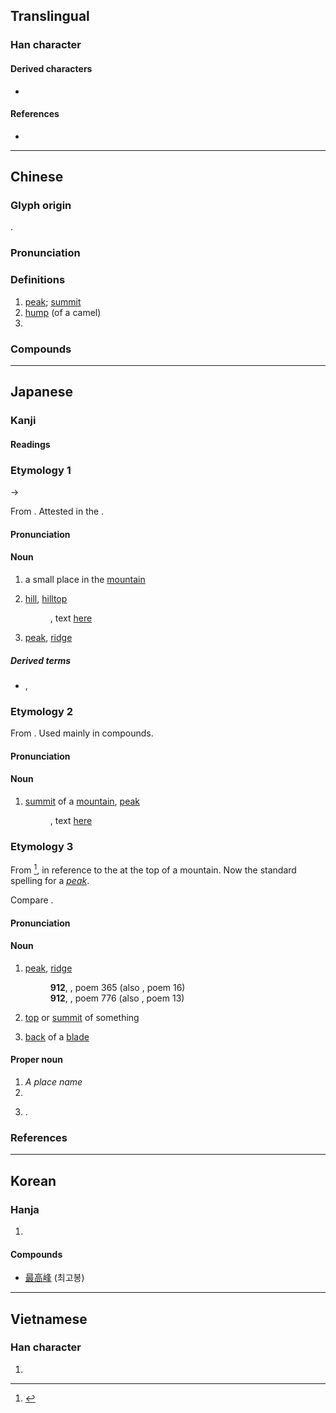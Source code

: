 {{also|峯}}
{{character info}}
==Translingual==

===Han character===
{{Han char|rn=46|rad=山|as=07|sn=10|four=27754|canj=UHEJ|ids=⿰山夆}}

====Derived characters====
* {{l|mul|[[𫌛]]}}

====References====
* {{Han ref|kx=0311.310|dkj=08094|dj=0612.010|hdz=10775.180|uh=5CF0|ud=23792|bh=AE70|bd=44656}}

----

==Chinese==
{{zh-forms|t2=峯|ss=夆|alt=}}

===Glyph origin===
{{Han etym}}
{{Han compound|山|夆|c1=s|c2=p|t1=mountain|ls=psc}}.

===Pronunciation===
{{zh-pron
|m=fēng
|m-s=fong1
|c=fung1
|c-t=
|g=
|h=pfs=fûng
|j=
|mb=
|md=
|mn=hong/qz:pang
|mn_note=hong - literary; pang - vernacular
|mn-t=hong1
|w=
|x=
|mc=y
|oc=y
|cat=n,cl
}}

===Definitions===
{{zh-hanzi}}

# [[peak]]; [[summit]]
# [[hump]] (of a camel)
# {{zh-classifier|[[camels]]}}

===Compounds===
{{zh-der|峰巒|高峰|山峰|駝峰|珠穆朗瑪峰|巔峰負載|奇峰怪石|主峰|單峰駱駝|尖峰時間|上峰|冰峰|巔峰狀態|喜峰口|丈人峰|巔峰|峰迴路轉|峰林|峰巖|尖峰|層峰|巫峰|勃朗峰|孤峰絕岸|白朗峰|極峰|懸峰|登峰造極|神峰|日觀峰|眉峰雙鎖|洪峰|玉峰|波峰|雲峰|華頂峰|頂峰|鼇峰|聖母峰|雷峰塔|香爐峰|鷲峰山脈|飛來峰|高峰會議|離峰用電|顛峰|險峰|造極登峰|雙峰駝|布喀達坂峰|登峰|紅峰|峰口|五峰|三十六峰|三峰|中峰|九峰|乳峰|五峰先生|五老峰|仙峰寺|勢峰|十二峰|十二巫峰|十二晚峰|十二碧峰|千峰百嶂|千峰萬壑|危峰|喬峰|單峰駝|回峰|回樂峰|回雁峰|孤峰|尼峰|峰回路轉|峰岑|峰岠|峰岫|峰峻|峰嵐|峰嶂|峰嶺|峰巔|峰巘|峰朵|峰牛|峰穎|峰脅|峰腰|峰腳|峰腹|峰距|峰頂|峰頭|崑峰|嵐峰|才峰|攢峰|望峰息心|條峰|煙峰|爐峰|獨峰牛|獨峰駝|獨秀峰|玉女峰|玉霄峰|珠峰|瑤峰|瓊峰|白鶴峰|眉峰|眉峰碧|眾峰|石峰|神女峰|秀峰|紫駝峰|絕峰|緱峰|翠峰|艮峰|蚪峰|衡峰|詞峰|躋峰造極|迴樂峰|迴雁峰|連峰|逸峰|鑪峰|閭峰|雁回峰|雁峰|雪峰|雷峰|雷峰夕照|霄峰|霜峰|霞峰|霽峰|靄峰|靈峰|青峰|香鑪峰|驪峰|鵜峰|鷲峰|鷲峰寺|鷹窠峰|鼻峰|龜峰|金峰路|文峰|鶴峰|浪峰|峰靈|金峰|霧峰|萬峰|群峰}}

----

==Japanese==

===Kanji===
{{ja-kanji|grade=c|rs=山07}}

====Readings====
{{ja-readings
|goon=ふ
|kanon=ほう
|kanyoon=ぶ
|kun=みね-,お-
|nanori=たかし, たかね, ほ, ぶ
}}

===Etymology 1===
{{ja-kanjitab|お|yomi=k|alt=丘}}
{{IPAchar|/wo/}} → {{IPAchar|/o/}}

From {{der|ja|ojp|sort=お|-}}. Attested in the ''{{w|Man'yōshū}}''.

====Pronunciation====
{{ja-pron|y=k|お}}

====Noun====
{{ja-noun|お|hhira=を}}

# {{lb|ja|obsolete|sort=お}} a small place in the [[mountain]]
# {{lb|ja|obsolete|sort=お}} [[hill]], [[hilltop]]
#: {{RQ:Manyoshu|19|4151}}, text [http://jti.lib.virginia.edu/japanese/manyoshu/Man19Yo.html#4151 here]
#: {{ja-usex|m=今日%之%為%等 思%標%之 足%引%乃 '''峯'''%上%之%櫻 如此%開%尓家里|m_kana=けふ%の%ため%と おもひ%しめ%し あし%ひき%の '''をの'''%へ%の%さくら かく%さき%にけり|今%日のためと思ひて標しあしひきの'''峰'''の上の桜かく咲きにけり|け%ふ の ため と おもひて しめし あしひき の '''を'''のへ の さくら かく さき に けり|rom=kyō no tame to omoite shimeshi ashihiki no '''o'''noe no sakura kaku saki ni keri|For the sake of today's feast I thought and put up a sign. The cherry of the foot-dragging '''hill-tops''' has come to blossom thus.<ref>{{cite-book|1963|Jan Lodewijk Pierson, Jr.|The Manyôśû Translated and Annotated Book XIX|publisher=Brill Archive|page=14}}</ref>|sort=お}}
# {{lb|ja|obsolete|sort=お}} [[peak]], [[ridge]]

=====Derived terms=====
* {{ja-r|丘|おか|rom=-}}, {{ja-r|岡|おか|[[hill]]}}

===Etymology 2===
{{ja-kanjitab|ね|yomi=k|alt=峯,嶺}}
From {{der|ja|ojp|sort=ね|-}}. Used mainly in compounds.

====Pronunciation====
{{ja-pron|y=k|ね|acc=0|acc_ref=DJR}}

====Noun====
{{ja-noun|ね}}

# [[summit]] of a [[mountain]], [[peak]]
#: {{RQ:Manyoshu|14|3515}}, text [http://jti.lib.virginia.edu/japanese/manyoshu/Man14Yo.html#3515 here]
#: {{ja-usex|m=阿我於毛乃 和須礼牟之太波 久尓波布利 '''祢'''尓多都久毛乎 見都追之努波西|m_kana=あがおもの わすれむしだは くにはふり '''ね'''にたつくもを みつつしのはせ|我が面の忘れむしだは国はふり'''嶺'''に立つ雲を見つつ偲はせ|あ が おも の わすれむ しだ は くに は ふり '''ね''' に たつくも を みつつ しのはせ|rom=aga omo no wasuremu shida wa kuni wa furi '''ne''' ni tatsukumo o mitsutsu shinowase|The moment you might forget my face, seeing the clouds overflowing the country and rising on the '''peaks''', think of me!<ref>{{cite-book|1958|Jan Lodewijk Pierson, Jr.|The Manyôśû Translated and Annotated Book XX|publisher=Brill Archive|page=74|}}</ref>}}

===Etymology 3===
{{ja-kanjitab|みね|yomi=k|alt=峯,嶺}}
From {{ja-compound|御|み|峰|ね|pos1=honorific prefix|t2=[[peak]]}}<ref name=DJR>{{R:Daijirin}}</ref>, in reference to the {{m|ja|神|tr=kami||[[god]] or [[spirit]]}} at the top of a mountain. Now the standard spelling for a ''[[peak]]''.

Compare {{m|ja|道|tr=michi||[[road]]}}.

====Pronunciation====
{{ja-pron|y=k|みね|acc=2|acc_ref=DJR}}

====Noun====
{{ja-noun|みね}}

# [[peak]], [[ridge]]
#: '''912''', ''{{w|Kokin Wakashū}}'', poem 365 (also ''{{w|Ogura Hyakunin Isshu|Hyakunin Isshu}}'', poem 16)
#: {{ja-usex|立ち別れいなばの山の'''峰'''に生ふるまつとし聞かば今%帰り来む|たちわかれいなばのやまの'''みね'''におふるまつとしきかばいま%かへりこむ|rom=tachi-wakare Inaba-no-yama no '''mine''' ni ouru matsu to shi kikaba ima kaeri-kon|Even if I depart and go to Inaba Mountain, on whose '''peak''' grow pines, if I hear you pine for me, I will return straightway to you.<ref>{{cite-book|1996|Joshua S. Mostow|Pictures of the Heart: The Hyakunin Isshu in Word and Image|publisher=University of Hawaii Press|isbn=0-8248-1705-2|page=190}}</ref>}}
#: '''912''', ''{{w|Kokin Wakashū}}'', poem 776 (also ''{{w|Ogura Hyakunin Isshu|Hyakunin Isshu}}'', poem 13)
#: {{ja-usex|筑%波%嶺の'''峰'''より落つるみなの川%恋ぞ積もりて淵となりぬる|つく%ば%-ね の '''みね''' より おつる みな-の-がは% こひ ぞ つもりて ふち と なり ぬる|rom=Tsukuba-ne no '''mine''' yori otsuru Minano-gawa koi zo tsumorite fuchi to nari nuru|Falling from the '''ridge''' of high Tsukuba, the Minano River at last gathers itself, like my love, into a deep, still pool.<ref>{{cite-book|1964|Kenneth Rexroth|One Hundred Poems from the Japanese|publisher=New Directions Publishing|isbn=0-8112-0181-3|page=103}}</ref>}}
# {{lb|ja|by extension}} [[top]] or [[summit]] of something
# [[back]] of a [[blade]]

====Proper noun====
{{ja-pos|proper|みね}}

# ''A place name''
# {{given name|ja|female}}
# {{surname|ja|sort=みね}}.

===References===
<references/>

----

==Korean==

===Hanja===
{{ko-hanja|hangeul=봉|rv=bong|mr=pong}}

# {{rfdef|ko|sort=山07}}

====Compounds====
* [[最高峰]] (최고봉)

----

==Vietnamese==

===Han character===
{{vi-readings|reading=phong, phưng, phơng|rs=山07}}

# {{rfdef|vi|sort=山07}}
